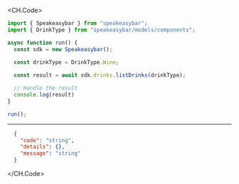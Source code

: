 
<CH.Code>
```typescript ListDrinks.ts
import { Speakeasybar } from "speakeasybar";
import { DrinkType } from "speakeasybar/models/components";

async function run() {
  const sdk = new Speakeasybar();

  const drinkType = DrinkType.Wine;
  
  const result = await sdk.drinks.listDrinks(drinkType);

  // Handle the result
  console.log(result)
}

run();
```
---

```json Example Response
  {
    "code": "string",
    "details": {},
    "message": "string"
  }
```
</CH.Code>
